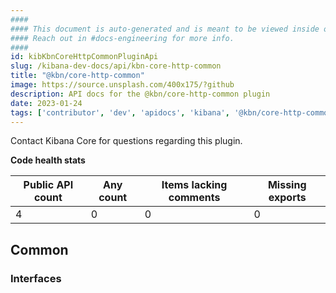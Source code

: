 ```yaml
---
####
#### This document is auto-generated and is meant to be viewed inside our experimental, new docs system.
#### Reach out in #docs-engineering for more info.
####
id: kibKbnCoreHttpCommonPluginApi
slug: /kibana-dev-docs/api/kbn-core-http-common
title: "@kbn/core-http-common"
image: https://source.unsplash.com/400x175/?github
description: API docs for the @kbn/core-http-common plugin
date: 2023-01-24
tags: ['contributor', 'dev', 'apidocs', 'kibana', '@kbn/core-http-common']
---
```




Contact Kibana Core for questions regarding this plugin.

**Code health stats**

| Public API count  | Any count | Items lacking comments | Missing exports |
|-------------------|-----------|------------------------|-----------------|
| 4 | 0 | 0 | 0 |

## Common

### Interfaces
<DocDefinitionList data={kbnCoreHttpCommonObj.common.interfaces}/>

